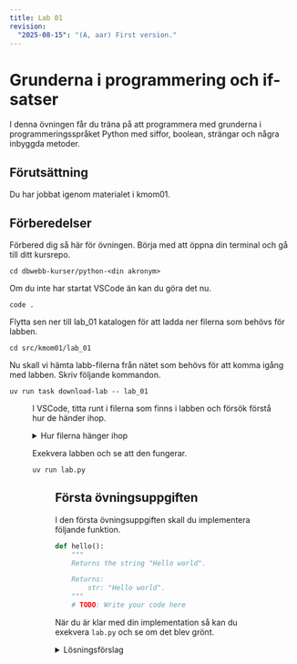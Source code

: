 ```yaml
---
title: Lab 01
revision:
  "2025-08-15": "(A, aar) First version."
---
```



# Grunderna i programmering och if-satser

I denna övningen får du träna på att programmera med grunderna i programmeringsspråket Python med siffor, boolean, strängar och några inbyggda metoder.

## Förutsättning

Du har jobbat igenom materialet i kmom01.

## Förberedelser

Förbered dig så här för övningen. Börja med att öppna din terminal och gå till ditt kursrepo.

```
cd dbwebb-kurser/python-<din akronym>
```

Om du inte har startat VSCode än kan du göra det nu.

```
code .
```

Flytta sen ner till lab_01 katalogen för att ladda ner filerna som behövs för labben.

```
cd src/kmom01/lab_01
```

Nu skall vi hämta labb-filerna från nätet som behövs för att komma igång med labben. Skriv följande kommandon.

```
uv run task download-lab -- lab_01
```


<Figure 
    src={lab1}
    caption="Hämta lab_01 filerna"
/>


I VSCode, titta runt i filerna som finns i labben och försök förstå hur de händer ihop.


<details>
<summary>Hur filerna hänger ihop</summary>

- `answer.py` - Övningsuppgifterna som du ska implementera. Du **ska** skriva din kod i denna filen.
- `dbw.py` - Koden som räknar ut svaren på uppgifterna. Du ska inte ändra i denna filen.
- `lab.py` - Koden kopplar ihop dina lösningar i `answer.py` med de rätta svaren och `dbw.py`. Du ska inte ändra i denna filen.

</details>

Exekvera labben och se att den fungerar.

```
uv run lab.py
```

<Figure 
    src={lab2}
    caption="Exekvera labben"
/>


## Första övningsuppgiften

I den första övningsuppgiften skall du implementera följande funktion.

```py
def hello():
    """
    Returns the string "Hello world".

    Returns:
        str: "Hello world".
    """
    # TODO: Write your code here

```

När du är klar med din implementation så kan du exekvera `lab.py` och se om det blev grönt.

<details>
<summary>Lösningsförslag</summary>

```py
def hello():
    """
    Returns the string "Hello world".

    Returns:
        str: "Hello world".
    """
    return "Hello world"

```

</details>
